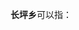 '''长坪乡'''可以指：
{{PRC admin/disambig|36/08/81/203/000|43/04/81/213/000|50/01/01/226/000|51/19/21/225/000|52/06/28/203/000}}
{{disambig|cat=三字中国乡名消歧义}}